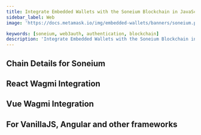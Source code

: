 ```yaml
---
title: Integrate Embedded Wallets with the Soneium Blockchain in JavaScript
sidebar_label: Web
image: 'https://docs.metamask.io/img/embedded-wallets/banners/soneium.png'

keywords: [soneium, web3auth, authentication, blockchain]
description: 'Integrate Embedded Wallets with the Soneium Blockchain in JavaScript | Embedded Wallets'
---
```



<SEO
  title="Integrate Embedded Wallets with the Soneium Blockchain in JavaScript"
  description="Integrate Embedded Wallets with the Soneium Blockchain in JavaScript | Embedded Wallets"
  image="https://docs.metamask.io/img/embedded-wallets/banners/Soneium.png"
  slug="/embedded-wallets/connect-blockchain/evm/Soneium/web"
/>

## Chain Details for Soneium

<ChainDetailsSoneium />

## React Wagmi Integration

<ReactWagmiIntegration />

## Vue Wagmi Integration

<VueWagmiIntegration />

## For VanillaJS, Angular and other frameworks

<JsBlockchainMethods />
